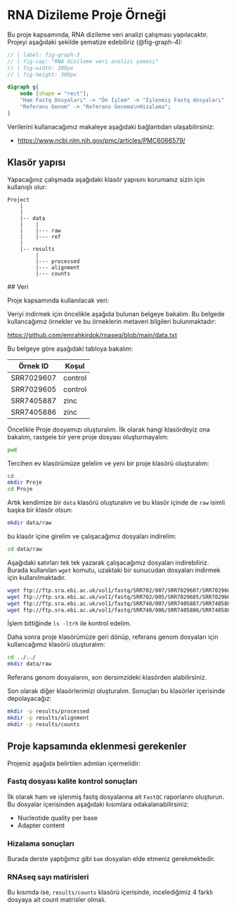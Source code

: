 # RNA Dizileme Proje Örneği

Bu proje kapsamında, RNA dizileme veri analizi çalışması yapılacaktır. Projeyi aşağıdaki şekilde şematize edebiliriz (@fig-graph-4):

```dot
// | label: fig-graph-3
// | fig-cap: "RNA dizileme veri analizi şeması"
// | fig-width: 300px
// | fig-height: 300px

digraph g{
    node [shape = "rect"];
    "Ham Fastq Dosyaları" -> "Ön İşlem" -> "İşlenmiş Fastq dosyaları" -> "Referans Genoma\nHizalama" -> "Sam ve Bam\ndosyaları Eldesi" -> "DNA sayı matrisi";
    "Referans Genom" -> "Referans Genoma\nHizalama";
}
```

Verilerini kullanacağımız makaleye aşağıdaki bağlantıdan ulaşabilirsiniz:

+ [https://www.ncbi.nlm.nih.gov/pmc/articles/PMC6066579/](https://www.ncbi.nlm.nih.gov/pmc/articles/PMC6066579/)

## Klasör yapısı

Yapacağınız çalışmada aşağıdaki klasör yapısını korumanız sizin için kullanışlı olur:

```
Project
    |
    |
    |-- data
    |    |
    |    |--- raw
    |    |--- ref
    |
    |-- results
         |
         |--- processed
         |--- alignment
         |--- counts

```

## Veri

Proje kapsamında kullanılacak veri:

Veriyi indirmek için öncelikle aşağıda bulunan belgeye bakalım. Bu belgede kullancağımız örnekler ve bu örneklerin metaveri bilgileri bulunmaktadır:

[https://github.com/emrahkirdok/rnaseq/blob/main/data.txt](https://github.com/emrahkirdok/rnaseq/blob/main/data.txt)

Bu belgeye göre aşağıdaki tabloya bakalım:

| Örnek ID    | Koşul   |
|-------------|---------|
| SRR7029607  | control |
| SRR7029605  | control |
| SRR7405887  | zinc    |
| SRR7405886  | zinc    |


Öncelikle Proje dosyamızı oluşturalım. İlk olarak hangi klasördeyiz ona bakalım, rastgele bir yere proje dosyası oluşturmayalım:

```bash
pwd

```

Tercihen ev klasörümüze gelelim ve yeni bir proje klasörü oluşturalım:

```bash
cd
mkdir Proje
cd Proje

```

Artık kendimize bir `data` klasörü oluşturalım ve bu klasör içinde de `raw` isimli başka bir klasör olsun:

```bash
mkdir data/raw

```

bu klasör içine girelim ve çalışacağımız dosyaları indirelim:

```bash
cd data/raw

```

Aşağıdaki satırları tek tek yazarak çalışacağımız dosyaları indirebiliriz. Burada kullanılan `wget` komutu, uzaktaki bir sunucudan dosyaları indirmek için kullanılmaktadır.


```bash
wget ftp://ftp.sra.ebi.ac.uk/vol1/fastq/SRR702/007/SRR7029607/SRR7029607.fastq.gz
wget ftp://ftp.sra.ebi.ac.uk/vol1/fastq/SRR702/005/SRR7029605/SRR7029605.fastq.gz
wget ftp://ftp.sra.ebi.ac.uk/vol1/fastq/SRR740/007/SRR7405887/SRR7405887.fastq.gz
wget ftp://ftp.sra.ebi.ac.uk/vol1/fastq/SRR740/006/SRR7405886/SRR7405886.fastq.gz

```

İşlem bittiğinde `ls -ltrh` ile kontrol edelim.

Daha sonra proje klasörümüze geri dönüp, referans genom dosyaları için kullancağımız klasörü oluşturalım:

```bash
cd ../../
mkdir data/raw

```

Referans genom dosyalarını, son dersimzideki klasörden alabilirsiniz.

Son olarak diğer klasörlerimizi oluşturalım. Sonuçları bu klasörler içerisinde depolayacağız:


```bash
mkdir -p results/processed
mkdir -p results/alignment
mkdir -p results/counts

```

## Proje kapsamında eklenmesi gerekenler 

Projeniz aşağıda belirtilen adımları içermelidir:

### Fastq dosyası kalite kontrol sonuçları

İlk olarak ham ve işlenmiş fastq dosyalarına ait `FastQC` raporlarını oluşturun. Bu dosyalar içerisinden aşağıdaki kısımlara odakalanabilirsiniz:

- Nucleotide quality per base
- Adapter content

### Hizalama sonuçları

Burada derste yaptığımız gibi `bam` dosyaları elde etmeniz gerekmektedir.

### RNAseq sayı matirisleri

Bu kısımda ise, `results/counts` klasörü içerisinde, incelediğimiz 4 farklı dosyaya ait count matrisler olmalı.